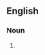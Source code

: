 {{also|pied-à-terre}}

==English==

===Noun===
{{en-noun|head=[[pied]]-a-[[terre]]|pieds-a-terre}}

# {{alternative spelling of|pied-à-terre|lang=en}}
